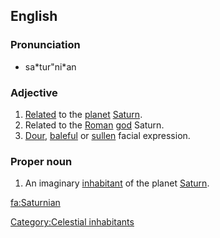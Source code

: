 ==English==

===Pronunciation===
* sa*tur"ni*an

===Adjective===
{{en-adj}}

# [[relate|Related]] to the [[planet]] [[Saturn]].
# Related to the [[Roman]] [[god]] Saturn.
# [[dour|Dour]], [[baleful]] or [[sullen]] facial expression.

===Proper noun===
{{en-proper noun}}

#An imaginary [[inhabitant]] of the planet [[Saturn]].

[[Category:Celestial inhabitants]]

[[fa:Saturnian]]